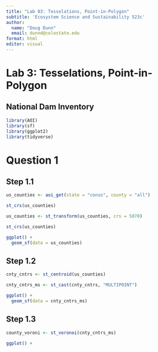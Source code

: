 ```yaml
---
title: "Lab 03: Tesselations, Point-in-Polygon"
subtitle: 'Ecosystem Science and Sustainability 523c'
author: 
  name: "Doug Dunn"
  email: dunnd@colostate.edu 
format: html
editor: visual
---
```


# **Lab 3: Tesselations, Point-in-Polygon**

## National Dam Inventory

```r
library(AOI)
library(sf)
library(ggplot2)
library(tidyverse)
```

# Question 1

## Step 1.1

```r
us_counties <- aoi_get(state = "conus", county = "all")

st_crs(us_counties)

us_counties <- st_transform(us_counties, crs = 5070)

st_crs(us_counties)
```

```r
ggplot() +
  geom_sf(data = us_counties)
```

## Step 1.2

```r
cnty_cntrs <- st_centroid(us_counties)
```

```r
cnty_cntrs_ms <- st_cast(cnty_cntrs, "MULTIPOINT")
```

```r
ggplot() +
  geom_sf(data = cnty_cntrs_ms)
```

## Step 1.3

```r
county_voroni <- st_voronoi(cnty_cntrs_ms)
```

```r
ggplot() +
  
```
